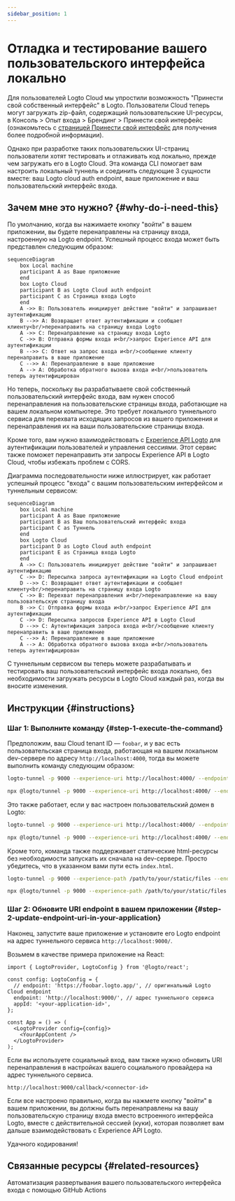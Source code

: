 ```yaml
---
sidebar_position: 1
---
```



# Отладка и тестирование вашего пользовательского интерфейса локально

Для пользователей Logto Cloud мы упростили возможность "Принести свой собственный интерфейс" в Logto. Пользователи Cloud теперь могут загружать zip-файл, содержащий пользовательские UI-ресурсы, в <CloudLink to="/sign-in-experience/branding">Консоль > Опыт входа > Брендинг > Принести свой интерфейс</CloudLink> (ознакомьтесь с [страницей Принести свой интерфейс](/customization/bring-your-ui) для получения более подробной информации).

Однако при разработке таких пользовательских UI-страниц пользователи хотят тестировать и отлаживать код локально, прежде чем загружать его в Logto Cloud. Эта команда CLI помогает вам настроить локальный туннель и соединить следующие 3 сущности вместе: ваш Logto cloud auth endpoint, ваше приложение и ваш пользовательский интерфейс входа.

## Зачем мне это нужно? \{#why-do-i-need-this}

По умолчанию, когда вы нажимаете кнопку "войти" в вашем приложении, вы будете перенаправлены на страницу входа, настроенную на Logto endpoint. Успешный процесс входа может быть представлен следующим образом:

```mermaid
sequenceDiagram
    box Local machine
    participant A as Ваше приложение
    end
    box Logto Cloud
    participant B as Logto Cloud auth endpoint
    participant C as Страница входа Logto
    end
    A ->> B: Пользователь инициирует действие "войти" и запрашивает аутентификацию
    B -->> A: Возвращает ответ аутентификации и сообщает клиенту<br/>перенаправить на страницу входа Logto
    A ->> C: Перенаправление на страницу входа Logto
    C ->> B: Отправка формы входа и<br/>запрос Experience API для аутентификации
    B -->> C: Ответ на запрос входа и<br/>сообщение клиенту перенаправить в ваше приложение
    C -->> A: Перенаправление в ваше приложение
    A --> A: Обработка обратного вызова входа и<br/>пользователь теперь аутентифицирован
```

Но теперь, поскольку вы разрабатываете свой собственный пользовательский интерфейс входа, вам нужен способ перенаправления на пользовательские страницы входа, работающие на вашем локальном компьютере.
Это требует локального туннельного сервиса для перехвата исходящих запросов из вашего приложения и перенаправления их на ваши пользовательские страницы входа.

Кроме того, вам нужно взаимодействовать с [Experience API Logto](https://openapi.logto.io/group/endpoint-experience) для аутентификации пользователей и управления сессиями.
Этот сервис также поможет перенаправить эти запросы Experience API в Logto Cloud, чтобы избежать проблем с CORS.

Диаграмма последовательности ниже иллюстрирует, как работает успешный процесс "входа" с вашим пользовательским интерфейсом и туннельным сервисом:

```mermaid
sequenceDiagram
    box Local machine
    participant A as Ваше приложение
    participant B as Ваш пользовательский интерфейс входа
    participant C as Туннель
    end
    box Logto Cloud
    participant D as Logto Cloud auth endpoint
    participant E as Страница входа Logto
    end
    A ->> C: Пользователь инициирует действие "войти" и запрашивает аутентификацию
    C ->> D: Пересылка запроса аутентификации на Logto Cloud endpoint
    D -->> C: Возвращает ответ аутентификации и сообщает клиенту<br/>перенаправить на страницу входа Logto
    C ->> B: Перехват перенаправления и<br/>перенаправление на вашу пользовательскую страницу входа
    B ->> C: Отправка формы входа и<br/>запрос Experience API для аутентификации
    C ->> D: Пересылка запросов Experience API в Logto Cloud
    D -->> C: Аутентификация запроса входа и<br/>сообщение клиенту перенаправить в ваше приложение
    C -->> A: Перенаправление в ваше приложение
    A --> A: Обработка обратного вызова входа и<br/>пользователь теперь аутентифицирован
```

С туннельным сервисом вы теперь можете разрабатывать и тестировать ваш пользовательский интерфейс входа локально, без необходимости загружать ресурсы в Logto Cloud каждый раз, когда вы вносите изменения.

## Инструкции \{#instructions}

### Шаг 1: Выполните команду \{#step-1-execute-the-command}

Предположим, ваш Cloud tenant ID — `foobar`, и у вас есть пользовательская страница входа, работающая на вашем локальном dev-сервере по адресу `http://localhost:4000`, тогда вы можете выполнить команду следующим образом:

<Tabs groupId="cmd">

  <TabItem value="cli" label="CLI">

```bash
logto-tunnel -p 9000 --experience-uri http://localhost:4000/ --endpoint https://foobar.logto.app/
```

  </TabItem>
  <TabItem value="npx" label="npx">

```bash
npx @logto/tunnel -p 9000 --experience-uri http://localhost:4000/ --endpoint https://foobar.logto.app/
```

  </TabItem>

</Tabs>

Это также работает, если у вас настроен пользовательский домен в Logto:

<Tabs groupId="cmd">

  <TabItem value="cli" label="CLI">

```bash
logto-tunnel -p 9000 --experience-uri http://localhost:4000/ --endpoint https://your.custom.domain/
```

  </TabItem>
  <TabItem value="npx" label="npx">

```bash
npx @logto/tunnel -p 9000 --experience-uri http://localhost:4000/ --endpoint https://your.custom.domain/
```

  </TabItem>

</Tabs>

Кроме того, команда также поддерживает статические html-ресурсы без необходимости запускать их сначала на dev-сервере. Просто убедитесь, что в указанном вами пути есть `index.html`.

<Tabs groupId="cmd">

  <TabItem value="cli" label="CLI">

```bash
logto-tunnel -p 9000 --experience-path /path/to/your/static/files --endpoint https://foobar.logto.app/
```

  </TabItem>
  <TabItem value="npx" label="npx">

```bash
npx @logto/tunnel -p 9000 --experience-path /path/to/your/static/files --endpoint https://foobar.logto.app/
```

  </TabItem>

</Tabs>

### Шаг 2: Обновите URI endpoint в вашем приложении \{#step-2-update-endpoint-uri-in-your-application}

Наконец, запустите ваше приложение и установите его Logto endpoint на адрес туннельного сервиса `http://localhost:9000/`.

Возьмем в качестве примера приложение на React:

```tsx title=App.tsx
import { LogtoProvider, LogtoConfig } from '@logto/react';

const config: LogtoConfig = {
  // endpoint: 'https://foobar.logto.app/', // оригинальный Logto Cloud endpoint
  endpoint: 'http://localhost:9000/', // адрес туннельного сервиса
  appId: '<your-application-id>',
};

const App = () => (
  <LogtoProvider config={config}>
    <YourAppContent />
  </LogtoProvider>
);
```

Если вы используете социальный вход, вам также нужно обновить URI перенаправления в настройках вашего социального провайдера на адрес туннельного сервиса.

```
http://localhost:9000/callback/<connector-id>
```

Если все настроено правильно, когда вы нажмете кнопку "войти" в вашем приложении, вы должны быть перенаправлены на вашу пользовательскую страницу входа вместо встроенного интерфейса Logto, вместе с действительной сессией (куки), которая позволяет вам дальше взаимодействовать с Experience API Logto.

Удачного кодирования!

## Связанные ресурсы \{#related-resources}

<Url href="https://blog.logto.io/automate-custom-sign-in-ui-deployment-with-github-actions">
  Автоматизация развертывания вашего пользовательского интерфейса входа с помощью GitHub Actions
</Url>
